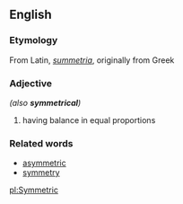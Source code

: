 ==English==

===Etymology===
From Latin, ''[[summetria]]'', originally from Greek

===Adjective===
''(also '''symmetrical''')''
#having balance in equal proportions

===Related words===
*[[asymmetric]]
*[[symmetry]]

[[pl:Symmetric]]